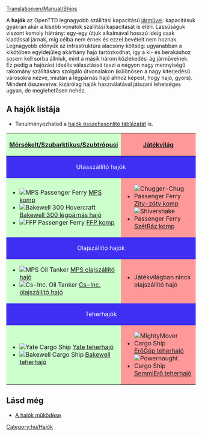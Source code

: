 [[Translation:en/Manual/Ships]]
{{hu/Tartalomjegyzék}}

A '''hajók''' az OpenTTD legnagyobb szállítási kapacitású [[hu/Manual/Járművek|járművei]]: kapacitásuk gyakran akár a kisebb vonatok szállítási kapacitását is eléri. Lassúságuk viszont komoly hátrány: egy-egy útjuk alkalmával hosszú ideig csak kiadással járnak, míg célba nem érnek és ezzel bevételt nem hoznak. Legnagyobb előnyük az infrastruktúra alacsony költség: ugyanabban a kikötőben egyidejűleg akárhány hajó tartózkodhat, így a ki- és berakáshoz sosem kell sorba állniuk, mint a másik három közlekedési ág járműveinek. Ez pedig a hajózást ideális választássá teszi a nagyon nagy mennyiségű rakomány szállítására szolgáló útvonalakon (különösen a nagy kiterjedésű városokra nézve, miután a légpárnás hajó ahhoz képest, hogy hajó, gyors). Mindent összevetve: kizárólag hajók használatával játszani lehetséges ugyan, de meglehetősen nehéz.

==A hajók listája==
* Tanulmányozhatod a [[hu/Manual/Base Set/Ships/Hajók összehasonlító táblázata|hajók összehasonlító táblázatát]] is.

{|border="1" cellspacing="2" cellpadding="3" rules="all" style="margin:1em 1em 1em 0; border:solid 1px #AAAAAA;"
!width="50%" style="background: #ccffcc" | [[hu/Manual/Éghajlatok|Mérsékelt/Szubarktikus/Szubtrópusi]]
!width="50%" style="background: #ff9999" | [[hu/Manual/Éghajlatok#jatekvilag|Játékvilág]]
|-
! colspan="2" style="background: #3e2ff3; color:white" align="center" | Utasszállító hajók
|-
| style="background: #ccffcc" |
*[[File:en/Ferry.png|MPS Passenger Ferry]] [[hu/Manual/Base Set/Ships/MPS komp|MPS komp]]
*[[File:en/Hovercraft.png|Bakewell 300 Hovercraft]] [[hu/Manual/Base Set/Ships/Bakewell 300 légpárnás hajó|Bakewell 300 légpárnás hajó]]
*[[File:en/Ferry.png|FFP Passenger Ferry]] [[hu/Manual/Base Set/Ships/FFP komp|FFP komp]]
| style="background: #ff9999" |
*[[File:en/Toylandpassengership.png|Chugger-Chug Passenger Ferry]] [[hu/Zity-zöty komp|Zity-zöty komp]]
*[[File:en/Toylandpassengership.png|Shivershake Passenger Ferry]] [[hu/SzétRáz komp|SzétRáz komp]]
|-
! colspan="2" style="background: #3e2ff3; color:white" align="center" | Olajszállító hajók
|-
| style="background: #ccffcc" |
*[[File:en/OilTanker.png|MPS Oil Tanker]] [[hu/Manual/Base Set/Ships/MPS olajszállító hajó|MPS olajszállító hajó]]
*[[File:en/OilTanker.png|Cs-Inc. Oil Tanker]] [[hu/Manual/Base Set/Ships/Cs-Inc. olajszállító hajó|Cs-Inc. olajszállító hajó]]
| style="background: #ff9999" |
* Játékvilágban nincs olajszállító hajó
|-
! colspan="2" style="background: #3e2ff3; color:white" align="center" | Teherhajók
|-
| style="background: #ccffcc" |
*[[File:en/CargoShip.png|Yate Cargo Ship]] [[hu/Manual/Base Set/Ships/Yate teherhajó|Yate teherhajó]]
*[[File:en/CargoShip.png|Bakewell Cargo Ship]] [[hu/Manual/Base Set/Ships/Bakewell teherhajó|Bakewell teherhajó]]
| style="background: #ff9999" |
*[[File:en/Toylandcargoship.png|MightyMover Cargo Ship]] [[hu/ErőGép teherhajó|ErőGép teherhajó]]
*[[File:en/Toylandcargoship.png|Powernaught Cargo Ship]] [[hu/SemmiErő teherhajó|SemmiErő teherhajó]]
|}

==Lásd még==
*[[hu/Manual/Víziutak létesítése#a-hajok-mukodese|A hajók működése]]


[[Category:hu/Hajók]]